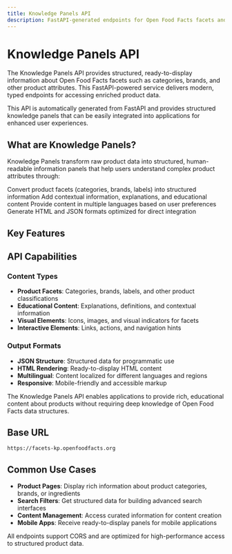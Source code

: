 ```yaml
---
title: Knowledge Panels API
description: FastAPI-generated endpoints for Open Food Facts facets and knowledge panels with structured, ready-to-display information
---
```



# Knowledge Panels API

The Knowledge Panels API provides structured, ready-to-display information about Open Food Facts facets such as categories, brands, and other product attributes. This FastAPI-powered service delivers modern, typed endpoints for accessing enriched product data.

<Callout type="info">
  This API is automatically generated from FastAPI and provides structured
  knowledge panels that can be easily integrated into applications for enhanced
  user experiences.
</Callout>

## What are Knowledge Panels?

Knowledge Panels transform raw product data into structured, human-readable information panels that help users understand complex product attributes through:

<Steps>
  <Step title="Facet Processing">
    Convert product facets (categories, brands, labels) into structured
    information
  </Step>
  <Step title="Content Enrichment">
    Add contextual information, explanations, and educational content
  </Step>
  <Step title="Localization">
    Provide content in multiple languages based on user preferences
  </Step>
  <Step title="Ready-to-Display">
    Generate HTML and JSON formats optimized for direct integration
  </Step>
</Steps>

## Key Features

<Cards>
  <Card
    title="Knowledge Panels"
    description="Get structured information panels for product facets with rich metadata and context"
    href="/docs/Knowledge-Panel/knowledge-panels"
  />
  <Card
    title="HTML Rendering"
    description="Render knowledge panels as HTML for direct integration into web applications"
    href="/docs/Knowledge-Panel/html-rendering"
  />
  <Card
    title="Facet Information"
    description="Access detailed information about specific facets like categories and brands"
    href="/docs/Knowledge-Panel//facets"
  />
  <Card
    title="Multi-language Support"
    description="Get localized content in multiple languages for international applications"
    href="/docs/Knowledge-Panel//localization"
  />
</Cards>

## API Capabilities

### Content Types

- **Product Facets**: Categories, brands, labels, and other product classifications
- **Educational Content**: Explanations, definitions, and contextual information
- **Visual Elements**: Icons, images, and visual indicators for facets
- **Interactive Elements**: Links, actions, and navigation hints

### Output Formats

- **JSON Structure**: Structured data for programmatic use
- **HTML Rendering**: Ready-to-display HTML content
- **Multilingual**: Content localized for different languages and regions
- **Responsive**: Mobile-friendly and accessible markup

<Callout type="success">
  The Knowledge Panels API enables applications to provide rich, educational
  content about products without requiring deep knowledge of Open Food Facts
  data structures.
</Callout>

## Base URL

```
https://facets-kp.openfoodfacts.org
```

## Common Use Cases

- **Product Pages**: Display rich information about product categories, brands, or ingredients
- **Search Filters**: Get structured data for building advanced search interfaces
- **Content Management**: Access curated information for content creation
- **Mobile Apps**: Receive ready-to-display panels for mobile applications

<Callout type="success">
  All endpoints support CORS and are optimized for high-performance access to
  structured product data.
</Callout>

